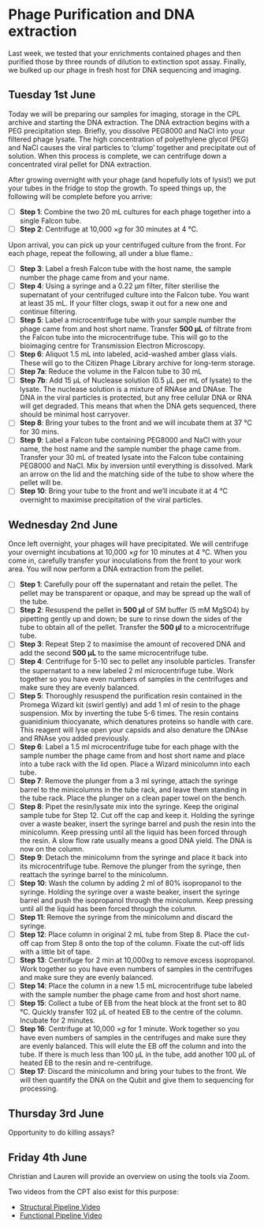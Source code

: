 # Phage Purification and DNA extraction

Last week, we tested that your enrichments contained phages and then purified those by three rounds of dilution to extinction spot assay. Finally, we bulked up our phage in fresh host for DNA sequencing and imaging.

## Tuesday 1st June

Today we will be preparing our samples for imaging, storage in the CPL archive and starting the DNA extraction. The DNA extraction begins with a PEG precipitation step. Briefly, you dissolve PEG8000 and NaCl into your filtered phage lysate. The high concentration of polyethylene glycol (PEG) and NaCl causes the viral particles to 'clump' together and precipitate out of solution. When this process is complete, we can centrifuge down a concentrated viral pellet for DNA extraction.

After growing overnight with your phage (and hopefully lots of lysis!) we put your tubes in the fridge to stop the growth. To speed things up, the following will be complete before you arrive:

- [ ] __Step 1__: Combine the two 20 mL cultures for each phage together into a single Falcon tube.
- [ ] __Step 2__: Centrifuge at 10,000 $\times g$ for 30 minutes at 4 °C.

Upon arrival, you can pick up your centrifuged culture from the front. For each phage, repeat the following, all under a blue flame.:

- [ ] __Step 3__: Label a fresh Falcon tube with the host name, the sample number the phage came from and your name.
- [ ] __Step 4__: Using a syringe and a 0.22 µm filter, filter sterilise the supernatant of your centrifuged culture into the Falcon tube. You want at least 35 mL. If your filter clogs, swap it out for a new one and continue filtering.
- [ ] __Step 5__: Label a microcentrifuge tube with your sample number the phage came from and host short name. Transfer __500 µL__ of filtrate from the Falcon tube into the microcentrifuge tube. This will go to the bioimaging centre for Transmission Electron Microscopy.
- [ ] __Step 6__: Aliquot 1.5 mL into labeled, acid-washed amber glass vials. These will go to the Citizen Phage Library archive for long-term storage.
- [ ] __Step 7a__: Reduce the volume in the Falcon tube to 30 mL
- [ ] __Step 7b__: Add 15 µL of Nuclease solution (0.5 µL per mL of lysate) to the lysate. The nuclease solution is a mixture of RNAse and DNAse. The DNA in the viral particles is protected, but any free cellular DNA or RNA will get degraded. This means that when the DNA gets sequenced, there should be minimal host carryover.
- [ ] __Step 8__: Bring your tubes to the front and we will incubate them at 37 °C for 30 mins.
- [ ] __Step 9__: Label a Falcon tube containing PEG8000 and NaCl with your name, the host name and the sample number the phage came from. Transfer your 30 mL of treated lysate into the Falcon tube containing PEG8000 and NaCl. Mix by inversion until everything is dissolved. Mark an arrow on the lid and the matching side of the tube to show where the pellet will be.
- [ ] __Step 10__: Bring your tube to the front and we'll incubate it at 4 °C overnight to maximise precipitation of the viral particles.


## Wednesday 2nd June

Once left overnight, your phages will have precipitated. We will centrifuge your overnight incubations at 10,000 $\times g$ for 10 minutes at 4 °C. When you come in, carefully transfer your inoculations from the front to your work area. You will now perform a DNA extraction from the pellet.

- [ ] __Step 1__: Carefully pour off the supernatant and retain the pellet. The pellet may be transparent or opaque, and may be spread up the wall of the tube.
- [ ] __Step 2__: Resuspend the pellet in __500 µl__ of SM buffer (5 mM MgSO4) by pipetting gently up and down; be sure to rinse down the sides of the tube to obtain all of the pellet. Transfer the __500 µl__ to a microcentrifuge tube.
- [ ] __Step 3__: Repeat Step 2 to maximise the amount of recovered DNA and add the second __500 µL__ to the same microcentrifuge tube.
- [ ] __Step 4__: Centrifuge for 5-10 sec to pellet any insoluble particles. Transfer the supernatant to a new labeled 2 ml microcentrifuge tube. Work together so you have even numbers of samples in the centrifuges and make sure they are evenly balanced.
- [ ] __Step 5__: Thoroughly resuspend the purification resin contained in the Promega Wizard kit (swirl gently) and add 1 ml of resin to the phage suspension. Mix by inverting the tube 5-6 times. The resin contains guanidinium thiocyanate, which denatures proteins so handle with care. This reagent will lyse open your capsids and also denature the DNAse and RNAse you added previously.
- [ ] __Step 6__: Label a 1.5 ml microcentrifuge tube for each phage with the sample number the phage came from and host short name and place into a tube rack with the lid open. Place a Wizard minicolumn into each tube.
- [ ] __Step 7__: Remove the plunger from a 3 ml syringe, attach the syringe barrel to the minicolumns in the tube rack, and leave them standing in the tube rack. Place the plunger on a clean paper towel on the bench.
- [ ] __Step 8__: Pipet the resin/lysate mix into the syringe. Keep the original sample tube for Step 12. Cut off the cap and keep it. Holding the syringe over a waste beaker, insert the syringe barrel and push the resin into the minicolumn. Keep pressing until all the liquid has been forced through the resin. A slow flow rate usually means a good DNA yield. The DNA is now on the column.
- [ ] __Step 9__: Detach the minicolumn from the syringe and place it back into its microcentrifuge tube. Remove the plunger from the syringe, then reattach the syringe barrel to the minicolumn.
- [ ] __Step 10__: Wash the column by adding 2 ml of 80% isopropanol to the syringe. Holding the syringe over a waste beaker, insert the syringe barrel and push the isopropanol through the minicolumn. Keep pressing until all the liquid has been forced through the column.
- [ ] __Step 11__: Remove the syringe from the minicolumn and discard the syringe.
- [ ] __Step 12__: Place column in original 2 mL tube from Step 8. Place the cut-off cap from Step 8 onto the top of the column. Fixate the cut-off lids with a little bit of tape.
- [ ] __Step 13__: Centrifuge for 2 min at 10,000xg to remove excess isopropanol. Work together so you have even numbers of samples in the centrifuges and make sure they are evenly balanced.
- [ ] __Step 14__: Place the column in a new 1.5 mL microcentrifuge tube labeled with the sample number the phage came from and host short name.
- [ ] __Step 15__: Collect a tube of EB from the heat block at the front set to 80 °C. Quickly transfer 102 µL of heated EB to the centre of the column. Incubate for 2 minutes.
- [ ] __Step 16__: Centrifuge at 10,000 $\times g$ for 1 minute. Work together so you have even numbers of samples in the centrifuges and make sure they are evenly balanced. This will elute the EB off the column and into the tube. If there is much less than 100 µL in the tube, add another 100 µL of heated EB to the resin and re-centrifuge.
- [ ] __Step 17__: Discard the minicolumn and bring your tubes to the front. We will then quantify the DNA on the Qubit and give them to sequencing for processing.

## Thursday 3rd June
Opportunity to do killing assays?


## Friday 4th June

Christian and Lauren will provide an overview on using the tools via Zoom.

Two videos from the CPT also exist for this purpose:

* [Structural Pipeline Video](https://t.co/F9Gv0rCHhS)
* [Functional Pipeline Video](https://t.co/5veyKIswWv)
